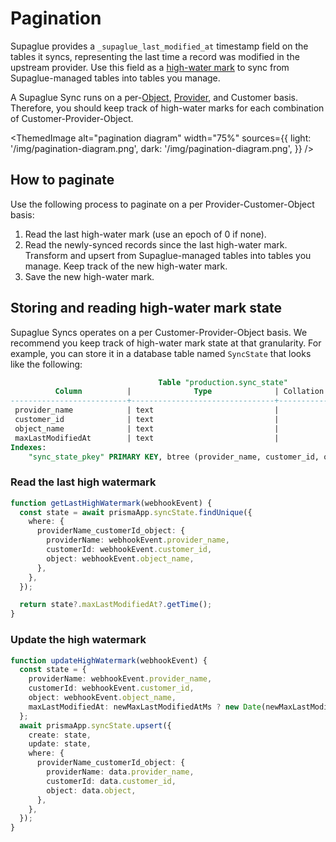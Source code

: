 
# Pagination

Supaglue provides a `_supaglue_last_modified_at` timestamp field on the tables it syncs, representing the last time a record was modified in the upstream provider. Use this field as a [high-water mark](<https://en.wikipedia.org/wiki/Watermark_(data_synchronization)>) to sync from Supaglue-managed tables into tables you manage.

A Supaglue Sync runs on a per-[Object](../../platform/objects/overview), [Provider](../../integration-patterns/managed-syncs#provider), and Customer basis. Therefore, you should keep track of high-water marks for each combination of Customer-Provider-Object.

<ThemedImage
  alt="pagination diagram"
  width="75%"
  sources={{
    light: '/img/pagination-diagram.png',
    dark: '/img/pagination-diagram.png',
  }}
/>

## How to paginate

Use the following process to paginate on a per Provider-Customer-Object basis:

1. Read the last high-water mark (use an epoch of 0 if none).
2. Read the newly-synced records since the last high-water mark. Transform and upsert from Supaglue-managed tables into tables you manage. Keep track of the new high-water mark.
3. Save the new high-water mark.

## Storing and reading high-water mark state

Supaglue Syncs operates on a per Customer-Provider-Object basis. We recommend you keep track of high-water mark state at that granularity. For example, you can store it in a database table named `SyncState` that looks like the following:

```sql
                                 Table "production.sync_state"
          Column          |              Type              | Collation | Nullable | Default
--------------------------+--------------------------------+-----------+----------+---------
 provider_name            | text                           |           | not null |
 customer_id              | text                           |           | not null |
 object_name              | text                           |           | not null |
 maxLastModifiedAt        | text                           |           | not null |
Indexes:
    "sync_state_pkey" PRIMARY KEY, btree (provider_name, customer_id, object_name)
```

### Read the last high watermark

```ts
function getLastHighWatermark(webhookEvent) {
  const state = await prismaApp.syncState.findUnique({
    where: {
      providerName_customerId_object: {
        providerName: webhookEvent.provider_name,
        customerId: webhookEvent.customer_id,
        object: webhookEvent.object_name,
      },
    },
  });

  return state?.maxLastModifiedAt?.getTime();
}
```

### Update the high watermark

```ts
function updateHighWatermark(webhookEvent) {
  const state = {
    providerName: webhookEvent.provider_name,
    customerId: webhookEvent.customer_id,
    object: webhookEvent.object_name,
    maxLastModifiedAt: newMaxLastModifiedAtMs ? new Date(newMaxLastModifiedAtMs) : undefined,
  };
  await prismaApp.syncState.upsert({
    create: state,
    update: state,
    where: {
      providerName_customerId_object: {
        providerName: data.provider_name,
        customerId: data.customer_id,
        object: data.object,
      },
    },
  });
}
```
